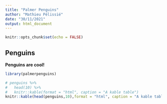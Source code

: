 ```yaml
---
title: "Palmer Penguins"
author: "Mathieu Pélissié"
date: "30/11/2021"
output: html_document
---
```


```r
knitr::opts_chunk$set(echo = FALSE)
```

## Penguins

__Penguins are cool!__

```r
library(palmerpenguins)
```

```r
# penguins %>%
#   head(10) %>%
#   knitr::kable(format = "html", caption = "A kable table")
knitr::kable(head(penguins,10),format = "html", caption = "A kable table")
```
